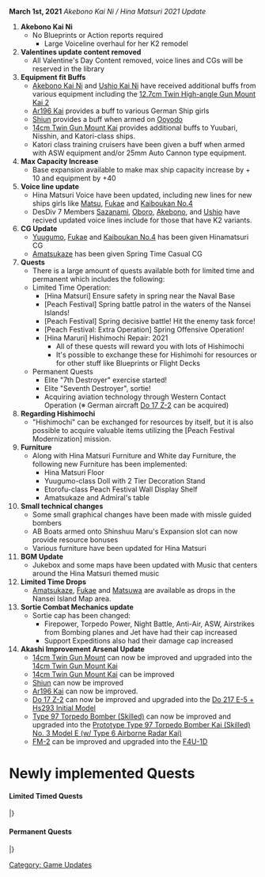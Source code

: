 '''March 1st, 2021''' ''Akebono Kai Ni / Hina Matsuri 2021 Update''

#'''Akebono Kai Ni'''
#* No Blueprints or Action reports required
#**Large Voiceline overhaul for her K2 remodel
#'''Valentines update content removed'''
#* All Valentine's Day Content removed, voice lines and CGs will be reserved in the library
#'''Equipment fit Buffs'''
#* [[Akebono|Akebono Kai Ni]] and [[Ushio|Ushio Kai Ni]] have received additional buffs from various equipment including the [[12.7cm Twin High-angle Gun Mount Kai 2]]
#* [[Ar196 Kai]] provides a buff to various German Ship girls
#* [[Shiun]] provides a buff when armed on [[Ooyodo]]
#* [[14cm Twin Gun Mount Kai]] provides additional buffs to Yuubari, Nisshin, and Katori-class ships.
#* Katori class training cruisers have been given a buff when armed with ASW equipment and/or 25mm Auto Cannon type equipment.
#'''Max Capacity Increase'''
#* Base expansion available to make max ship capacity increase by + 10 and equipment by +40
#'''Voice line update'''
#* Hina Matsuri Voice have been updated, including new lines for new ships girls like [[Matsu]], [[Fukae]] and [[Kaiboukan No.4]]
#* DesDiv 7 Members [[Sazanami]], [[Oboro]], [[Akebono]], and [[Ushio]] have recived updated voice lines include for those that have K2 variants.
#'''CG Update'''
#* [[Yuugumo]], [[Fukae]] and [[Kaiboukan No.4]] has been given Hinamatsuri CG
#* [[Amatsukaze]] has been given Spring Time Casual CG
#'''Quests'''
#* There is a large amount of quests available both for limited time and permanent which includes the following:
#* Limited Time Operation:
#**[Hina Matsuri] Ensure safety in spring near the Naval Base
#**[Peach Festival] Spring battle patrol in the waters of the Nansei Islands!
#**[Peach Festival] Spring decisive battle! Hit the enemy task force!
#**[Peach Festival: Extra Operation] Spring Offensive Operation!
#** [Hina Maruri] Hishimochi Repair: 2021
#*** All of these quests will reward you with lots of Hishimochi
#*** It's possible to exchange these for Hishimohi for resources or for other stuff like Blueprints or Flight Decks
#* Permanent Quests
#** Elite "7th Destroyer" exercise started!
#** Elite "Seventh Destroyer", sortie!
#**Acquiring aviation technology through Western Contact Operation (※ German aircraft [[Do 17 Z-2]] can be acquired)
#'''Regarding Hishimochi'''
#* "Hishimochi" can be exchanged for resources by itself, but it is also possible to acquire valuable items utilizing the [Peach Festival Modernization] mission. 
#'''Furniture'''
#* Along with Hina Matsuri Furniture and White day Furniture, the following new Furniture has been implemented:
#** Hina Matsuri Floor
#** Yuugumo-class Doll with 2 Tier Decoration Stand
#** Etorofu-class Peach Festival Wall Display Shelf 
#** Amatsukaze and Admiral's table 
#'''Small technical changes'''
#* Some small graphical changes have been made with missle guided bombers
#* AB Boats armed onto Shinshuu Maru's Expansion slot can now provide resource bonuses
#* Various furniture have been updated for Hina Matsuri
#'''BGM Update'''
#* Jukebox and some maps have been updated with Music that centers around the Hina Matsuri themed music
#'''Limited Time Drops'''
#* [[Amatsukaze]], [[Fukae]] and [[Matsuwa]] are available as drops in the Nansei Island Map area.
#'''Sortie Combat Mechanics update'''
#* Sortie cap has been changed:
#** Firepower, Torpedo Power, Night Battle, Anti-Air, ASW, Airstrikes from Bombing planes and Jet have had their cap increased
#** Support Expeditions also had their damage cap increased
#'''Akashi Improvement Arsenal Update'''
#* [[14cm Twin Gun Mount]] can now be improved and upgraded into the [[14cm Twin Gun Mount Kai]]
#* [[14cm Twin Gun Mount Kai]] can be improved
#* [[Shiun]] can now be improved
#* [[Ar196 Kai]] can now be improved.
#* [[Do 17 Z-2]] can now be improved and upgraded into the [[Do 217 E-5 + Hs293 Initial Model]]
#* [[Type 97 Torpedo Bomber (Skilled)]] can now be improved and upgraded into the [[Prototype Type 97 Torpedo Bomber Kai (Skilled) No. 3 Model E (w/ Type 6 Airborne Radar Kai)]]
#* [[FM-2]] can be improved and upgraded into the [[F4U-1D]]
[[Category: Game Updates]]

=Newly implemented Quests=

====Limited Timed Quests====

{{ProtoQuestsHeader}}
{{ProtoQuests
| type = Sortie
| listnum = 2103 B5
| reqQuest = 
| reqQuest2 =
| reqQuest3 =
| namejp =【春限定】春の天津風!
| nameen = (Limited Spring Quest) Amatsukaze of Spring
| req = Limited Spring Quest: Organize a fleet in which part of it consists of the 16th Destroyer Division member [[Amatsukaze]] as flagship along with 1 other member being [[Yukikaze]], [[Tokitsukaze]] or [[Hatsukaze]] as the 2nd ship in the fleet. Sortie into the the Nansei Island Sea's Bashi Channel, Eastern Orel Sea, and South Western Sea's Deepest part of the Malacca Strait going into Penang confront the main enemy fleet and destroy them multiple times.

*Organize a fleet consists of [[Amatsukaze]] as flagship, a ship in the 2nd slot that can be either [[Yukikaze]], [[Tokitsukaze]] or [[Hatsukaze]], and 4 XX. Then score an S rank on the boss nodes of 2-2, 2-3 and 7-3 (Part 2) twice each.
| fuel =  1945
| ammo = 0
| steel = 0
| bauxite = 0
| other = {{QuestRewardItem|Furniture Fairy}}<br/>'''Then choose between:'''<br/>{{QuestRewardItem|Instant Repair Material|qty=6}} {{QuestRewardEquip|Type 3 Depth Charge Projector|qty=3}}  {{QuestRewardItem|Underway Replenishment|qty=3}} 
| notes = Limited Time Quest
}}
|}

====Permanent Quests====

{{ProtoQuestsHeader}}
{{ProtoQuests
| type = Sortie
| listnum = B165
| reqQuest = C55
| reqQuest2 =
| reqQuest3 =
| namejp =精鋭「第七駆逐隊」、出撃せよ！
| nameen = Elite DesDiv 7, Sortie!
| req = Organize a fleet consist the DesDiv 7 Members [[Akebono|Akebono Kai Ni]] and [[Ushio|Ushio Kai Ni]] then sortie into Nansei Island East Orel Sea, Northern Sea's Kis Islands, Western Sea's Casgadama, and the Southern Sea's Salmon Sea Area. Confront the main enemy fleets and destroy them

*Organize a fleet consists of [[Akebono|Akebono Kai Ni]],[[Ushio|Ushio Kai Ni]], and 4 XX in your fleet and score an S rank at the boss nodes on 2-3, 3-2, 4-4, 5-4
| fuel = 0
| ammo = 1944 
| steel = 0
| bauxite = 0
| other = {{QuestRewardEquip|12.7cm Twin High-angle Gun Mount Kai 2}}<br/>'''Then choose between:'''<br/>{{QuestRewardItem|Reinforcement Expansion|qty=2}} {{QuestRewardEquip|Bomb-carrying Type 1 Fighter Hayabusa Model III Kai (65th Squadron)}} 
| notes = 
}}
{{ProtoQuests
| type = PVP
| listnum = C55
| reqQuest = 
| reqQuest2 =
| reqQuest3 =
| namejp = 精鋭「第七駆逐隊」演習開始！
| nameen = Elite DesDiv 7 Commence Exercise 
| req = Organize a fleet consisting of the 4 destoyers [[Sazanami]], [[Akebono]], [[Ushio]], and [[Oboro]] along with additional ships and have them participate in excersice and win 3 battles (A rank) on the same day! Elite DesDiv 7 Commence Exercise!

* Organize a fleet with [[Sazanami]], [[Akebono]], [[Ushio]], and [[Oboro]] along with 2 XX and score 3 A ranks in the same day
 
| fuel = 350
| ammo = 350
| steel = 350
| bauxite = 0
| other = {{QuestRewardItem|Food Supply Ship Mamiya}} </br>'''Choose between:'''<br/>{{QuestRewardItem|Food Supply Ship Irako|qty=2}} {{QuestRewardItem|New Model Armament Material}} {{QuestRewardItem|Instant Repair Material|qty=3}}
| notes = '''Yearly Quest'''<br/>''Reset March 1st''
}}
{{ProtoQuests
| type = Expedition
| listnum = D39
| reqQuest = D38
| reqQuest2 =
| reqQuest3 =
| namejp = 西方連絡作戦による航空技術獲得
| nameen = Acquisition of aircraft technology by establishing contact with the West 
| req = Western Contact Operation: Perform Multiple Submarine Dispatch Operation using several submarines and obtain the aircraft technology from Friendly European Forces and successfully complete them.
*Complete Expeditions 30 twice.
| fuel = 0
| ammo = 0
| steel = 0
| bauxite = 300
| other = </br>'''Choose between:'''<br/> {{QuestRewardEquip|Bf 109T Kai}} {{QuestRewardEquip|Do 17 Z-2}} <br/> '''Then choose between:'''<br/>  {{QuestRewardItem|New Model Armament Material}}  {{QuestRewardItem|New Model Aerial Armament Material|qty=2}} {{QuestRewardItem|Improvement Material|qty=4}}
| notes = 
}}
|}